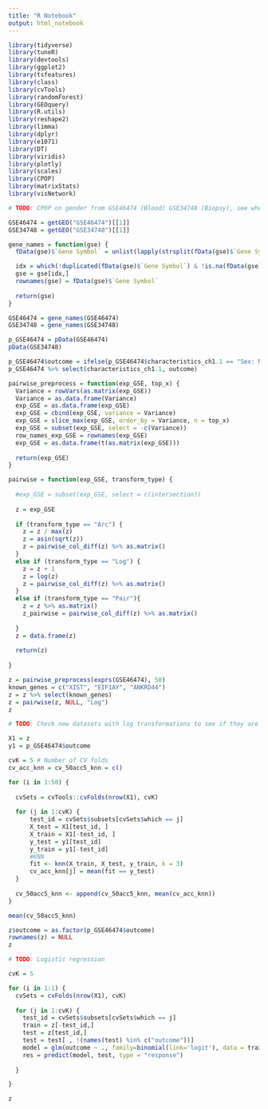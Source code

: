 ```yaml
---
title: "R Notebook"
output: html_notebook
---
```


```r
library(tidyverse)
library(tuneR)
library(devtools)
library(ggplot2)
library(tsfeatures)
library(class)
library(cvTools)
library(randomForest)
library(GEOquery) 
library(R.utils)
library(reshape2)
library(limma)
library(dplyr)
library(e1071)
library(DT)
library(viridis)
library(plotly)
library(scales)
library(CPOP)
library(matrixStats)
library(visNetwork)
```

```r
# TODO: CPOP on gender from GSE46474 (Blood) GSE34748 (Biopsy), see whether the features match existing literature and see whether the model is accurate. Also try ComBat + SVM or KNN
```

```r
GSE46474 = getGEO("GSE46474")[[1]]
GSE34748 = getGEO("GSE34748")[[1]]
```

```r
gene_names = function(gse) {
  fData(gse)$`Gene Symbol` = unlist(lapply(strsplit(fData(gse)$`Gene Symbol`, " /// ", 1), `[`, 1))

  idx = which(!duplicated(fData(gse)$`Gene Symbol`) & !is.na(fData(gse)$`Gene Symbol`))
  gse = gse[idx,]
  rownames(gse) = fData(gse)$`Gene Symbol`
  
  return(gse)
}

GSE46474 = gene_names(GSE46474)
GSE34748 = gene_names(GSE34748)
```


```r
p_GSE46474 = pData(GSE46474)
pData(GSE34748)
```

```r
p_GSE46474$outcome = ifelse(p_GSE46474$characteristics_ch1.1 == "Sex: M", 0, 1)
p_GSE46474 %>% select(characteristics_ch1.1, outcome)
```

```r
pairwise_preprocess = function(exp_GSE, top_x) {
  Variance = rowVars(as.matrix(exp_GSE))
  Variance = as.data.frame(Variance)
  exp_GSE = as.data.frame(exp_GSE)
  exp_GSE = cbind(exp_GSE, variance = Variance)
  exp_GSE = slice_max(exp_GSE, order_by = Variance, n = top_x)
  exp_GSE = subset(exp_GSE, select = -c(Variance))
  row_names_exp_GSE = rownames(exp_GSE)
  exp_GSE = as.data.frame(t(as.matrix(exp_GSE)))
  
  return(exp_GSE)
}
```


```r
pairwise = function(exp_GSE, transform_type) {
  
  #exp_GSE = subset(exp_GSE, select = c(intersection))
  
  z = exp_GSE
  
  if (transform_type == "Arc") {
    z = z / max(z)
    z = asin(sqrt(z))
    z = pairwise_col_diff(z) %>% as.matrix()
  }
  else if (transform_type == "Log") {
    z = z + 1
    z = log(z)
    z = pairwise_col_diff(z) %>% as.matrix()
  }
  else if (transform_type == "Pair"){
    z = z %>% as.matrix()
    z_pairwise = pairwise_col_diff(z) %>% as.matrix()
    
  }
  z = data.frame(z)
  
  return(z)
  
}
```

```r
z = pairwise_preprocess(exprs(GSE46474), 50)
known_genes = c("XIST", "EIF1AY", "ANKRD44")
z = z %>% select(known_genes) 
z = pairwise(z, NULL, "Log")
z

# TODO: Check new datasets with log transformations to see if they are standardised
```


```r
X1 = z
y1 = p_GSE46474$outcome

cvK = 5 # Number of CV folds
cv_acc_knn = cv_50acc5_knn = c()

for (i in 1:50) {
  
  cvSets = cvTools::cvFolds(nrow(X1), cvK)
  
  for (j in 1:cvK) {
      test_id = cvSets$subsets[cvSets$which == j]
      X_test = X1[test_id, ]
      X_train = X1[-test_id, ]
      y_test = y1[test_id]
      y_train = y1[-test_id]
      #KNN
      fit <- knn(X_train, X_test, y_train, k = 3)
      cv_acc_knn[j] = mean(fit == y_test)
  }
  
  cv_50acc5_knn <- append(cv_50acc5_knn, mean(cv_acc_knn))
}

mean(cv_50acc5_knn)
```
```r
z$outcome = as.factor(p_GSE46474$outcome)
rownames(z) = NULL
z

```


```r
# TODO: Logistic regression

cvK = 5

for (i in 1:1) {
  cvSets = cvFolds(nrow(X1), cvK)
  
  for (j in 1:cvK) {
    test_id = cvSets$subsets[cvSets$which == j]
    train = z[-test_id,]
    test = z[test_id,]
    test = test[ , !(names(test) %in% c("outcome"))]
    model = glm(outcome ~ ., family=binomial(link='logit'), data = train)
    res = predict(model, test, type = "response")
    
  }

}

```

```r
z
```


